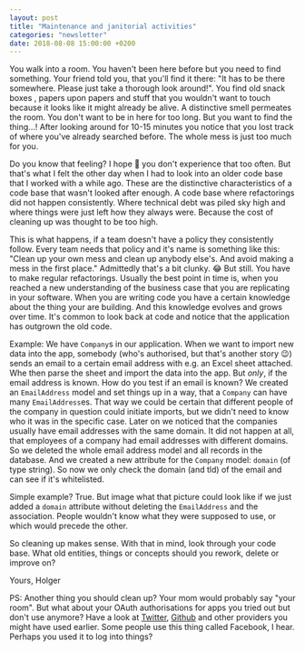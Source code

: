```yaml
---
layout: post
title: "Maintenance and janitorial activities"
categories: "newsletter"
date: 2018-08-08 15:00:00 +0200
---
```

You walk into a room. You haven't been here before but you need to find something. Your friend told you, that you'll find it there: "It has to be there somewhere. Please just take a thorough look around!". You find old snack boxes , papers upon papers and stuff that you wouldn't want to touch because it looks like it might already be alive. A distinctive smell permeates the room. You don't want to be in here for too long. But you want to find the thing...! After looking around for 10-15 minutes you notice that you lost track of where you've already searched before. The whole mess is just too much for you.  
<!--more-->
Do you know that feeling? I hope 🤞 you don't experience that too often. But that's what I felt the other day when I had to look into an older code base that I worked with a while ago. These are the distinctive characteristics of a code base that wasn't looked after enough. A code base where refactorings did not happen consistently. Where technical debt was piled sky high and where things were just left how they always were. Because the cost of cleaning up was thought to be too high.  

This is what happens, if a team doesn't have a policy they consistently follow. Every team needs that policy and it's name is something like this: "Clean up your own mess and clean up anybody else's. And avoid making a mess in the first place." Admittedly that's a bit clunky. 😂 But still. You have to make regular refactorings. Usually the best point in time is, when you reached a new understanding of the business case that you are replicating in your software. When you are writing code you have a certain knowledge about the thing your are building. And this knowledge evolves and grows over time. It's common to look back at code and notice that the application has outgrown the old code.

Example:
We have `Company`s in our application. When we want to import new data into the app, somebody (who's authorised, but that's another story 😉) sends an email to a certain email address with e.g. an Excel sheet attached. Whe then parse the sheet and import the data into the app. But *only*, if the email address is known. How do you test if an email is known? We created an `EmailAddress` model and set things up in a way, that a `Company` can have many `EmailAddress`es. That way we could be certain that different people of the company in question could initiate imports, but we didn't need to know who it was in the specific case.
Later on we noticed that the companies usually have email addresses with the same domain. It did not happen at all, that employees of a company had email addresses with different domains. So we deleted the whole email address model and all records in the database. And we created a new attribute for the `Company` model: `domain` (of type string). So now we only check the domain (and tld) of the email and can see if it's whitelisted.

Simple example? True. But image what that picture could look like if we just added a `domain` attribute without deleting the `EmailAddress` and the association. People wouldn't know what they were supposed to use, or which would precede the other.

So cleaning up makes sense. With that in mind, look through your code base. What old entities, things or concepts should you rework, delete or improve on?

Yours,
Holger

PS: Another thing you should clean up? Your mom would probably say "your room". But what about your OAuth authorisations for apps you tried out but don't use anymore? Have a look at [Twitter](https://twitter.com/settings/applications), [Github](https://github.com/settings/applications?page=1) and other providers you might have used earlier. Some people use this thing called Facebook, I hear. Perhaps you used it to log into things?
